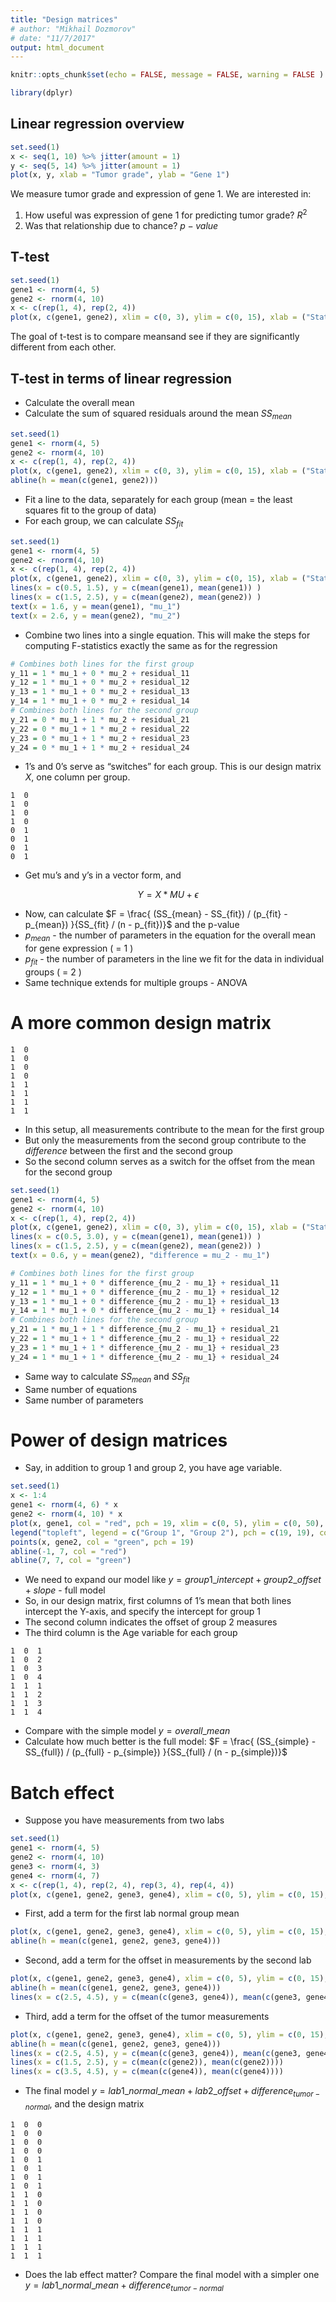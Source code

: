 ```yaml
---
title: "Design matrices"
# author: "Mikhail Dozmorov"
# date: "11/7/2017"
output: html_document
---
```


```r
knitr::opts_chunk$set(echo = FALSE, message = FALSE, warning = FALSE )
```

```r
library(dplyr)
```

## Linear regression overview
 
```r
set.seed(1)
x <- seq(1, 10) %>% jitter(amount = 1)
y <- seq(5, 14) %>% jitter(amount = 1)
plot(x, y, xlab = "Tumor grade", ylab = "Gene 1")
```
 
We measure tumor grade and expression of gene 1. We are interested in:

1) How useful was expression of gene 1 for predicting tumor grade? $R^2$
2) Was that relationship due to chance? $p-value$

## T-test

```r
set.seed(1)
gene1 <- rnorm(4, 5)
gene2 <- rnorm(4, 10)
x <- c(rep(1, 4), rep(2, 4))
plot(x, c(gene1, gene2), xlim = c(0, 3), ylim = c(0, 15), xlab = ("Status: 1 - normal, 2 - tumor"), ylab = "Gene expression")
```

The goal of t-test is to compare meansand see if they are significantly different from each other.

## T-test in terms of linear regression

- Calculate the overall mean
- Calculate the sum of squared residuals around the mean $SS_{mean}$

```r
set.seed(1)
gene1 <- rnorm(4, 5)
gene2 <- rnorm(4, 10)
x <- c(rep(1, 4), rep(2, 4))
plot(x, c(gene1, gene2), xlim = c(0, 3), ylim = c(0, 15), xlab = ("Status: 1 - normal, 2 - tumor"), ylab = "Gene expression")
abline(h = mean(c(gene1, gene2)))
```

- Fit a line to the data, separately for each group (mean = the least squares fit to the group of data)
- For each group, we can calculate $SS_{fit}$

```r
set.seed(1)
gene1 <- rnorm(4, 5)
gene2 <- rnorm(4, 10)
x <- c(rep(1, 4), rep(2, 4))
plot(x, c(gene1, gene2), xlim = c(0, 3), ylim = c(0, 15), xlab = ("Status: 1 - normal, 2 - tumor"), ylab = "Gene expression")
lines(x = c(0.5, 1.5), y = c(mean(gene1), mean(gene1)) )
lines(x = c(1.5, 2.5), y = c(mean(gene2), mean(gene2)) )
text(x = 1.6, y = mean(gene1), "mu_1")
text(x = 2.6, y = mean(gene2), "mu_2")
```

- Combine two lines into a single equation. This will make the steps for computing F-statistics exactly the same as for the regression

```r
# Combines both lines for the first group
y_11 = 1 * mu_1 + 0 * mu_2 + residual_11
y_12 = 1 * mu_1 + 0 * mu_2 + residual_12
y_13 = 1 * mu_1 + 0 * mu_2 + residual_13
y_14 = 1 * mu_1 + 0 * mu_2 + residual_14
# Combines both lines for the second group
y_21 = 0 * mu_1 + 1 * mu_2 + residual_21
y_22 = 0 * mu_1 + 1 * mu_2 + residual_22
y_23 = 0 * mu_1 + 1 * mu_2 + residual_23
y_24 = 0 * mu_1 + 1 * mu_2 + residual_24
```

- 1's and 0's serve as "switches" for each group. This is our design matrix $X$, one column per group.

```
1  0
1  0
1  0
1  0
0  1
0  1
0  1
0  1
```

- Get mu's and y's in a vector form, and

$$Y = X * MU + \epsilon$$

- Now, can calculate $F = \frac{ (SS_{mean} - SS_{fit}) / (p_{fit} - p_{mean}) }{SS_{fit} / (n - p_{fit})}$ and the p-value
- $p_{mean}$ - the number of parameters in the equation for the overall mean for gene expression ( = 1 )
- $p_{fit}$ - the number of parameters in the line we fit for the data in individual groups ( = 2 )
- Same technique extends for multiple groups - ANOVA

# A more common design matrix

```
1  0
1  0
1  0
1  0
1  1
1  1
1  1
1  1
```

- In this setup, all measurements contribute to the mean for the first group
- But only the measurements from the second group contribute to the _difference_ between the first and the second group
- So the second column serves as a switch for the offset from the mean for the second group

```r
set.seed(1)
gene1 <- rnorm(4, 5)
gene2 <- rnorm(4, 10)
x <- c(rep(1, 4), rep(2, 4))
plot(x, c(gene1, gene2), xlim = c(0, 3), ylim = c(0, 15), xlab = ("Status: 1 - normal, 2 - tumor"), ylab = "Gene expression")
lines(x = c(0.5, 3.0), y = c(mean(gene1), mean(gene1)) )
lines(x = c(1.5, 2.5), y = c(mean(gene2), mean(gene2)) )
text(x = 0.6, y = mean(gene2), "difference = mu_2 - mu_1")
```

```r
# Combines both lines for the first group
y_11 = 1 * mu_1 + 0 * difference_{mu_2 - mu_1} + residual_11
y_12 = 1 * mu_1 + 0 * difference_{mu_2 - mu_1} + residual_12
y_13 = 1 * mu_1 + 0 * difference_{mu_2 - mu_1} + residual_13
y_14 = 1 * mu_1 + 0 * difference_{mu_2 - mu_1} + residual_14
# Combines both lines for the second group
y_21 = 1 * mu_1 + 1 * difference_{mu_2 - mu_1} + residual_21
y_22 = 1 * mu_1 + 1 * difference_{mu_2 - mu_1} + residual_22
y_23 = 1 * mu_1 + 1 * difference_{mu_2 - mu_1} + residual_23
y_24 = 1 * mu_1 + 1 * difference_{mu_2 - mu_1} + residual_24
```

- Same way to calculate $SS_{mean}$ and $SS_{fit}$
- Same number of equations
- Same number of parameters

# Power of design matrices

- Say, in addition to group 1 and group 2, you have age variable.

```r
set.seed(1)
x <- 1:4
gene1 <- rnorm(4, 6) * x
gene2 <- rnorm(4, 10) * x
plot(x, gene1, col = "red", pch = 19, xlim = c(0, 5), ylim = c(0, 50), xlab = "Age", ylab = "Gene expression")
legend("topleft", legend = c("Group 1", "Group 2"), pch = c(19, 19), col = c("red", "green"))
points(x, gene2, col = "green", pch = 19)
abline(-1, 7, col = "red")
abline(7, 7, col = "green")
```

- We need to expand our model like $y = group1\_intercept + group2\_offset + slope$ - full model
- So, in our design matrix, first columns of 1's mean that both lines intercept the Y-axis, and specify the intercept for group 1
- The second column indicates the offset of group 2 measures
- The third column is the Age variable for each group

```
1  0  1
1  0  2
1  0  3
1  0  4
1  1  1
1  1  2
1  1  3
1  1  4
```

- Compare with the simple model $y = overall\_mean$
- Calculate how much better is the full model: $F = \frac{ (SS_{simple} - SS_{full}) / (p_{full} - p_{simple}) }{SS_{full} / (n - p_{simple})}$ 

# Batch effect

- Suppose you have measurements from two labs

```r
set.seed(1)
gene1 <- rnorm(4, 5)
gene2 <- rnorm(4, 10)
gene3 <- rnorm(4, 3)
gene4 <- rnorm(4, 7)
x <- c(rep(1, 4), rep(2, 4), rep(3, 4), rep(4, 4))
plot(x, c(gene1, gene2, gene3, gene4), xlim = c(0, 5), ylim = c(0, 15), xlab = ("Status (\"/\" - different labs): 1/3 - normal, 2/4 - tumor"), ylab = "Gene expression")
```

- First, add a term for the first lab normal group mean

```r
plot(x, c(gene1, gene2, gene3, gene4), xlim = c(0, 5), ylim = c(0, 15), xlab = ("Status (\"/\" - different labs): 1/3 - normal, 2/4 - tumor"), ylab = "Gene expression")
abline(h = mean(c(gene1, gene2, gene3, gene4)))
```

- Second, add a term for the offset in measurements by the second lab

```r
plot(x, c(gene1, gene2, gene3, gene4), xlim = c(0, 5), ylim = c(0, 15), xlab = ("Status (\"/\" - different labs): 1/3 - normal, 2/4 - tumor"), ylab = "Gene expression")
abline(h = mean(c(gene1, gene2, gene3, gene4)))
lines(x = c(2.5, 4.5), y = c(mean(c(gene3, gene4)), mean(c(gene3, gene4))))
```

- Third, add a term for the offset of the tumor measurements

```r
plot(x, c(gene1, gene2, gene3, gene4), xlim = c(0, 5), ylim = c(0, 15), xlab = ("Status (\"/\" - different labs): 1/3 - normal, 2/4 - tumor"), ylab = "Gene expression")
abline(h = mean(c(gene1, gene2, gene3, gene4)))
lines(x = c(2.5, 4.5), y = c(mean(c(gene3, gene4)), mean(c(gene3, gene4))))
lines(x = c(1.5, 2.5), y = c(mean(c(gene2)), mean(c(gene2))))
lines(x = c(3.5, 4.5), y = c(mean(c(gene4)), mean(c(gene4))))
```

- The final model $y = lab1\_normal\_mean + lab2\_offset + difference_{tumor - normal}$, and the design matrix

```
1  0  0
1  0  0
1  0  0
1  0  0
1  0  1
1  0  1
1  0  1
1  0  1
1  1  0
1  1  0
1  1  0
1  1  0
1  1  1
1  1  1
1  1  1
1  1  1
```

- Does the lab effect matter? Compare the final model with a simpler one $y = lab1\_normal\_mean + difference_{tumor - normal}$
